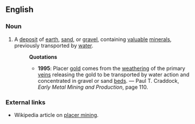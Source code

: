 ==English==
===Noun===
#A [[deposit]] of [[earth]], [[sand]], or [[gravel]], containing [[valuable]] [[mineral]]s, previously transported by [[water]].
#:'''Quotations'''
#:*'''1995''': Placer [[gold]] comes from the [[weathering]] of the primary [[vein]]s releasing the gold to be transported by water action and concentrated in gravel or sand [[bed]]s. &mdash; Paul T. Craddock, ''Early Metal Mining and Production'', page 110.
===External links===
* Wikipedia article on [[w:placer_mining|placer mining]].